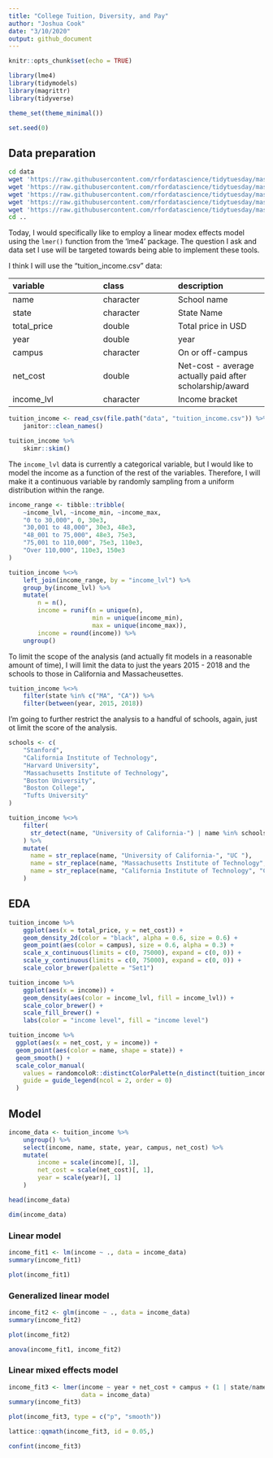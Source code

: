 ```yaml
---
title: "College Tuition, Diversity, and Pay"
author: "Joshua Cook"
date: "3/10/2020"
output: github_document
---
```


```r
knitr::opts_chunk$set(echo = TRUE)

library(lme4)
library(tidymodels)
library(magrittr)
library(tidyverse)

theme_set(theme_minimal())

set.seed(0)
```

## Data preparation

```bash
cd data
wget 'https://raw.githubusercontent.com/rfordatascience/tidytuesday/master/data/2020/2020-03-10/tuition_cost.csv'
wget 'https://raw.githubusercontent.com/rfordatascience/tidytuesday/master/data/2020/2020-03-10/tuition_income.csv'
wget 'https://raw.githubusercontent.com/rfordatascience/tidytuesday/master/data/2020/2020-03-10/salary_potential.csv'
wget 'https://raw.githubusercontent.com/rfordatascience/tidytuesday/master/data/2020/2020-03-10/historical_tuition.csv'
wget 'https://raw.githubusercontent.com/rfordatascience/tidytuesday/master/data/2020/2020-03-10/diversity_school.csv'
cd ..
```

Today, I would specifically like to employ a linear modex effects model using the `lmer()` function from the 'lme4' package.
The question I ask and data set I use will be targeted towards being able to implement these tools.

I think I will use the "tuition_income.csv" data:

|variable    |class     |description |
|:-----------|:---------|:-----------|
|name        |character | School name |
|state       |character | State Name |
|total_price |double    | Total price in USD |
|year        |double    | year |
|campus      |character | On or off-campus |
|net_cost    |double    | Net-cost - average actually paid after scholarship/award |
|income_lvl  |character | Income bracket |

```r
tuition_income <- read_csv(file.path("data", "tuition_income.csv")) %>%
    janitor::clean_names()
```

```r
tuition_income %>%
    skimr::skim()
```

The `income_lvl` data is currently a categorical variable, but I would like to model the income as a function of the rest of the variables.
Therefore, I will make it a continuous variable by randomly sampling from a uniform distribution within the range.

```r

income_range <- tibble::tribble(
    ~income_lvl, ~income_min, ~income_max,
    "0 to 30,000", 0, 30e3,
    "30,001 to 48,000", 30e3, 48e3,
    "48_001 to 75,000", 48e3, 75e3,
    "75,001 to 110,000", 75e3, 110e3,
    "Over 110,000", 110e3, 150e3
)

tuition_income %<>%
    left_join(income_range, by = "income_lvl") %>%
    group_by(income_lvl) %>%
    mutate(
        n = n(),
        income = runif(n = unique(n), 
                       min = unique(income_min),
                       max = unique(income_max)),
        income = round(income)) %>%
    ungroup()
```

To limit the scope of the analysis (and actually fit models in a reasonable amount of time), I will limit the data to just the years 2015 - 2018 and the schools to those in California and Massacheusettes.

```r
tuition_income %<>%
    filter(state %in% c("MA", "CA")) %>%
    filter(between(year, 2015, 2018))
```

I'm going to further restrict the analysis to a handful of schools, again, just ot limit the score of the analysis.

```r
schools <- c(
    "Stanford",
    "California Institute of Technology",
    "Harvard University",
    "Massachusetts Institute of Technology",
    "Boston University",
    "Boston College",
    "Tufts University"
)

tuition_income %<>%
    filter(
      str_detect(name, "University of California-") | name %in% schools
    ) %>%
    mutate(
      name = str_replace(name, "University of California-", "UC "),
      name = str_replace(name, "Massachusetts Institute of Technology", "MIT"),
      name = str_replace(name, "California Institute of Technology", "CalTech")
    )
```


## EDA

```r
tuition_income %>%
    ggplot(aes(x = total_price, y = net_cost)) +
    geom_density_2d(color = "black", alpha = 0.6, size = 0.6) +
    geom_point(aes(color = campus), size = 0.6, alpha = 0.3) +
    scale_x_continuous(limits = c(0, 75000), expand = c(0, 0)) +
    scale_y_continuous(limits = c(0, 75000), expand = c(0, 0)) +
    scale_color_brewer(palette = "Set1")
```

```r
tuition_income %>%
    ggplot(aes(x = income)) +
    geom_density(aes(color = income_lvl, fill = income_lvl)) +
    scale_color_brewer() +
    scale_fill_brewer() +
    labs(color = "income level", fill = "income level")
```

```r
tuition_income %>%
  ggplot(aes(x = net_cost, y = income)) +
  geom_point(aes(color = name, shape = state)) +
  geom_smooth() +
  scale_color_manual(
    values = randomcoloR::distinctColorPalette(n_distinct(tuition_income$name)),
    guide = guide_legend(ncol = 2, order = 0)
  )
```


## Model

```r
income_data <- tuition_income %>%
    ungroup() %>%
    select(income, name, state, year, campus, net_cost) %>%
    mutate(
        income = scale(income)[, 1],
        net_cost = scale(net_cost)[, 1],
        year = scale(year)[, 1]
    )

head(income_data)
```

```r
dim(income_data)
```

### Linear model

```r
income_fit1 <- lm(income ~ ., data = income_data)
summary(income_fit1)
```

```r
plot(income_fit1)
```

### Generalized linear model

```r
income_fit2 <- glm(income ~ ., data = income_data)
summary(income_fit2)
```

```r
plot(income_fit2)
```

```r
anova(income_fit1, income_fit2)
```


### Linear mixed effects model

```r
income_fit3 <- lmer(income ~ year + net_cost + campus + (1 | state/name), 
                    data = income_data)
summary(income_fit3)
```

```r
plot(income_fit3, type = c("p", "smooth"))
```

```r
lattice::qqmath(income_fit3, id = 0.05,)
```

```r
confint(income_fit3)
```

